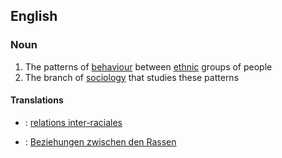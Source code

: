 {{wikipedia}}
==English==

===Noun===
{{en-noun|sg=[[race]] [[relations]]|-}}

# The patterns of [[behaviour]] between [[ethnic]] groups of people
# The branch of [[sociology]] that studies these patterns

====Translations====
{{trans-top|the patterns of behaviour between ethnic groups of people}}
{{trans-mid}}
{{trans-bottom}}

{{trans-top|the branch of sociology that studies these patterns}}
{{trans-mid}}
{{trans-bottom}}

{{checktrans-top}}
*{{ttbc|French}}: [[relations inter-raciales]] {{f|p}}
{{checktrans-mid}}
*{{ttbc|German}}: [[Beziehungen zwischen den Rassen]] {{f|p}}
{{checktrans-bottom}}